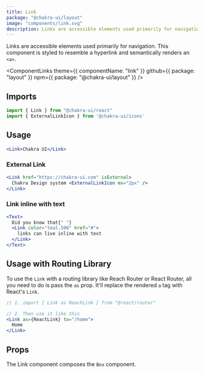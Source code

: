 ```yaml
---
title: Link
package: "@chakra-ui/layout"
image: "components/link.svg"
description: Links are accessible elements used primarily for navigation
---
```


Links are accessible elements used primarily for navigation. This component is
styled to resemble a hyperlink and semantically renders an `<a>`.

<ComponentLinks
  theme={{ componentName: "link" }}
  github={{ package: "layout" }}
  npm={{ package: "@chakra-ui/layout" }}
/>

<carbon-ad></carbon-ad>

## Imports

```js
import { Link } from "@chakra-ui/react"
import { ExternalLinkIcon } from '@chakra-ui/icons'
```

## Usage

```jsx
<Link>Chakra UI</Link>
```

### External Link

```jsx
<Link href="https://chakra-ui.com" isExternal>
  Chakra Design system <ExternalLinkIcon mx="2px" />
</Link>
```

### Link inline with text

```jsx
<Text>
  Did you know that{" "}
  <Link color="teal.500" href="#">
    links can live inline with text
  </Link>
</Text>
```

## Usage with Routing Library

To use the `Link` with a routing library like Reach Router or React Router, all
you need to do is pass the `as` prop. It'll replace the rendered `a` tag with
React's `Link`.

```jsx live=false
// 1. import { Link as ReachLink } from "@react/router"

// 2. Then use it like this
<Link as={ReactLink} to="/home">
  Home
</Link>
```

## Props

The Link component composes the `Box` component.

<PropsTable of="Link" />
